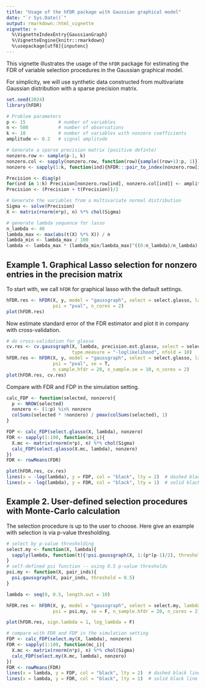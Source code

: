 ```yaml
---
title: "Usage of the hFDR package with Gaussian graphical model"
date: "`r Sys.Date()`"
output: rmarkdown::html_vignette
vignette: >
  %\VignetteIndexEntry{GaussianGraph}
  %\VignetteEngine{knitr::rmarkdown}
  %\usepackage[utf8]{inputenc}
---
```



This vignette illustrates the usage of the `hFDR` package for estimating the FDR of variable selection procedures in the Gaussian graphical model.

For simplicity, we will use synthetic data constructed from multivariate Gaussian distribution with a sparse precision matrix.


```r
set.seed(2024)
library(hFDR)
```

```r
# Problem parameters
p <- 15            # number of variables
n <- 500           # number of observations
k <- 10            # number of variables with nonzero coefficients
amplitude <- 0.2   # signal amplitude

# Generate a sparse precision matrix (positive definte)
nonzero.row <- sample(p-1, k)
nonzero.col <- sapply(nonzero.row, function(row){sample((row+1):p, 1)})
nonzero <- sapply(1:k, function(ind){hFDR:::pair_to_index(nonzero.row[ind], nonzero.col[ind])})

Precision <- diag(p)
for(ind in 1:k) Precision[nonzero.row[ind], nonzero.col[ind]] <- amplitude
Precision <- (Precision + t(Precision))/2

# Generate the variables from a multivariate normal distribution
Sigma <- solve(Precision)
X <- matrix(rnorm(n*p), n) %*% chol(Sigma)

# generate lambda sequence for lasso
n_lambda <- 40
lambda_max <- max(abs(t(X) %*% X)) / n
lambda_min <- lambda_max / 100
lambda <- lambda_max * (lambda_min/lambda_max)^((0:n_lambda)/n_lambda)
```

Example 1. Graphical Lasso selection for nonzero entries in the precision matrix
--------------

To start with, we call `hFDR` for graphical lasso with the default settings.
```r
hFDR.res <- hFDR(X, y, model = "gaussgraph", select = select.glasso, lambda = lambda,
                 psi = "pval", n_cores = 2)
plot(hFDR.res)
```

Now estimate standard error of the FDR estimator and plot it in company with 
cross-validation.
```r
# do cross-validation for glasso
cv.res <- cv.gaussgraph(X, lambda, precision.est.glasso, select = select.glasso,
                        type.measure = "-loglikelihood", nfold = 10)
hFDR.res <- hFDR(X, y, model = "gaussgraph", select = select.glasso, lambda = lambda,
                 psi = "pval", se = T,
                 n_sample.hfdr = 20, n_sample.se = 10, n_cores = 2)
plot(hFDR.res, cv.res)
```

Compare with FDR and FDP in the simulation setting.
```r
calc_FDP <- function(selected, nonzero){
  p <- NROW(selected)
  nonzero <- (1:p) %in% nonzero
  colSums(selected * !nonzero) / pmax(colSums(selected), 1)
}

FDP <- calc_FDP(select.glasso(X, lambda), nonzero)
FDR <- sapply(1:100, function(mc_i){
  X.mc <- matrix(rnorm(n*p), n) %*% chol(Sigma)
  calc_FDP(select.glasso(X.mc, lambda), nonzero)
})
FDR <- rowMeans(FDR)

plot(hFDR.res, cv.res)
lines(x = -log(lambda), y = FDP, col = "black", lty = 2)  # dashed black line for FDP
lines(x = -log(lambda), y = FDR, col = "black", lty = 1)  # solid black line for FDR
```

Example 2. User-defined selection procedures with Monte-Carlo calculation
--------------
The selection procedure is up to the user to choose. Here give an example with selection is via p-value thresholding.
```r
# select by p-value thresholding
select.my <- function(X, lambda){
  sapply(lambda, function(t){!psi.gaussgraph(X, 1:(p*(p-1)/2), threshold = t)$psi})
}
# self-defined psi function -- using 0.5 p-value thresholds
psi.my <- function(X, pair_inds){
  psi.gaussgraph(X, pair_inds, threshold = 0.5)
}

lambda <- seq(0, 0.5, length.out = 10)

hFDR.res <- hFDR(X, y, model = "gaussgraph", select = select.my, lambda = lambda,
                 psi = psi.my, se = F, n_sample.hfdr = 20, n_cores = 2)

plot(hFDR.res, sign.lambda = 1, log_lambda = F)

# compare with FDR and FDP in the simulation setting
FDP <- calc_FDP(select.my(X, lambda), nonzero)
FDR <- sapply(1:100, function(mc_i){
  X.mc <- matrix(rnorm(n*p), n) %*% chol(Sigma)
  calc_FDP(select.my(X.mc, lambda), nonzero)
})
FDR <- rowMeans(FDR)
lines(x = lambda, y = FDP, col = "black", lty = 2)  # dashed black line for FDP
lines(x = lambda, y = FDR, col = "black", lty = 1)  # solid black line for FDR
```
